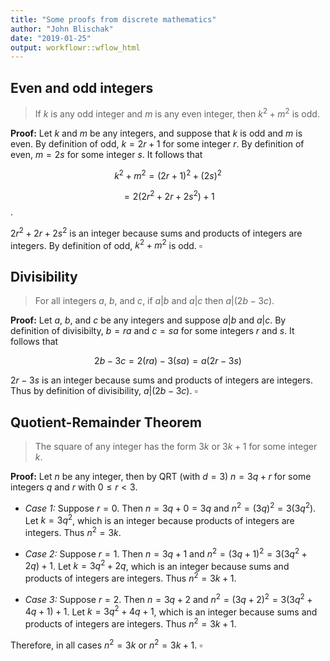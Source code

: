 ```yaml
---
title: "Some proofs from discrete mathematics"
author: "John Blischak"
date: "2019-01-25"
output: workflowr::wflow_html
---
```


## Even and odd integers

> If $k$ is any odd integer and $m$ is any even integer, then $k^{2} + m^{2}$ is
odd.

**Proof:** Let $k$ and $m$ be any integers, and suppose that $k$ is odd and $m$
is even. By definition of odd, $k = 2r + 1$ for some integer $r$. By definition
of even, $m = 2s$ for some integer $s$. It follows that

$$ k^{2} + m^{2} = (2r + 1)^{2} + (2s)^{2} $$

$$ = 2(2r^{2} + 2r + 2s^{2}) + 1 $$.

$2r^{2} + 2r + 2s^{2}$ is an integer because sums and products of integers are
integers. By definition of odd, $k^{2} + m^{2}$ is odd. $\square$

## Divisibility

> For all integers $a$, $b$, and $c$, if $a|b$ and $a|c$ then $a|(2b - 3c)$.

**Proof:** Let $a$, $b$, and $c$ be any integers and suppose $a|b$ and $a|c$. By
definition of divisibilty, $b = ra$ and $c = sa$ for some integers $r$ and $s$.
It follows that

$$ 2b - 3c = 2(ra) - 3(sa) = a(2r - 3s)  $$

$2r - 3s$ is an integer because sums and products of integers are integers. Thus
by definition of divisibility, $a|(2b - 3c)$. $\square$

## Quotient-Remainder Theorem

> The square of any integer has the form $3k$ or $3k + 1$ for some integer $k$.

**Proof:** Let $n$ be any integer, then by QRT (with $d = 3$) $n = 3q + r$ for
some integers $q$ and $r$ with $0 \leq r < 3$.

* *Case 1:* Suppose $r = 0$. Then $n = 3q + 0 = 3q$ and $n^{2} = (3q)^{2} =
3(3q^{2})$. Let $k = 3q^{2}$, which is an integer because products of integers
are integers. Thus $n^{2} = 3k$.

* *Case 2:* Suppose $r = 1$. Then $n = 3q + 1$ and $n^{2} = (3q + 1)^{2} =
3(3q^{2} + 2q) + 1$. Let $k = 3q^{2} + 2q$, which is an integer because sums and
products of integers are integers. Thus $n^{2} = 3k + 1$.

* *Case 3:* Suppose $r = 2$. Then $n = 3q + 2$ and $n^{2} = (3q + 2)^{2} =
3(3q^{2} + 4q + 1) + 1$. Let $k = 3q^{2} + 4q + 1$, which is an integer because
sums and products of integers are integers. Thus $n^{2} = 3k + 1$.

Therefore, in all cases $n^{2} = 3k$ or $n^{2} = 3k + 1$. $\square$
